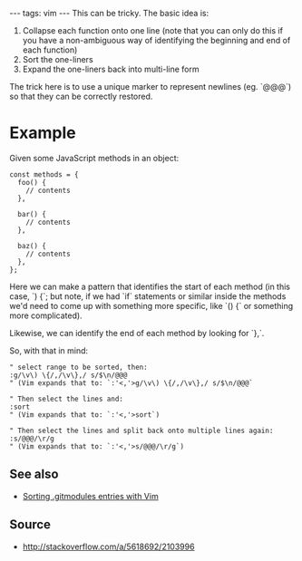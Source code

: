 ---
tags: vim
---
This can be tricky. The basic idea is:

# Collapse each function onto one line (note that you can only do this if you have a non-ambiguous way of identifying the beginning and end of each function)
# Sort the one-liners
# Expand the one-liners back into multi-line form

The trick here is to use a unique marker to represent newlines (eg. `@@@`) so that they can be correctly restored.

= Example =

Given some JavaScript methods in an object:

<pre lang="javascript">
const methods = {
  foo() {
    // contents
  },

  bar() {
    // contents
  },

  baz() {
    // contents
  },
};</pre>

Here we can make a pattern that identifies the start of each method (in this case, `) {`; but note, if we had `if` statements or similar inside the methods we'd need to come up with something more specific, like `() {` or something more complicated).

Likewise, we can identify the end of each method by looking for `},`.

So, with that in mind:

<pre>" select range to be sorted, then:
:g/\v\) \{/,/\v\},/ s/$\n/@@@
" (Vim expands that to: `:'<,'>g/\v\) \{/,/\v\},/ s/$\n/@@@`

" Then select the lines and:
:sort
" (Vim expands that to: `:'<,'>sort`)

" Then select the lines and split back onto multiple lines again:
:s/@@@/\r/g
" (Vim expands that to: `:'<,'>s/@@@/\r/g`)</pre>

== See also ==

* [[Sorting .gitmodules entries with Vim]]

== Source ==

* http://stackoverflow.com/a/5618692/2103996

